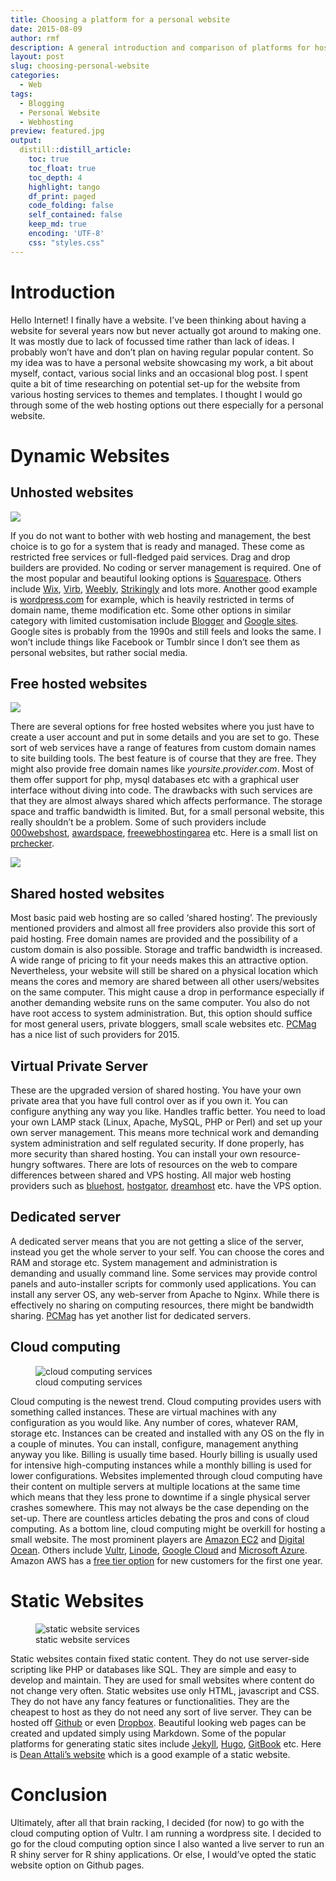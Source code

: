 ```yaml
---
title: Choosing a platform for a personal website
date: 2015-08-09
author: rmf
description: A general introduction and comparison of platforms for hosting a personal website. This is just a primer to the different options available and not a detailed and thorough comparison.
layout: post
slug: choosing-personal-website
categories:
  - Web
tags:
  - Blogging
  - Personal Website
  - Webhosting
preview: featured.jpg
output:
  distill::distill_article:
    toc: true
    toc_float: true
    toc_depth: 4
    highlight: tango
    df_print: paged
    code_folding: false
    self_contained: false
    keep_md: true
    encoding: 'UTF-8'
    css: "styles.css"
---
```


# Introduction

Hello Internet! I finally have a website. I've been thinking about having a website for several years now but never actually got around to making one. It was mostly due to lack of focussed time rather than lack of ideas. I probably won't have and don't plan on having regular popular content. So my idea was to have a personal website showcasing my work, a bit about myself, contact, various social links and an occasional blog post. I spent quite a bit of time researching on potential set-up for the website from various hosting services to themes and templates. I thought I would go through some of the web hosting options out there especially for a personal website.

# Dynamic Websites

## Unhosted websites

![](pw-1.jpg)

If you do not want to bother with web hosting and management, the best choice is to go for a system that is ready and managed. These come as restricted free services or full-fledged paid services. Drag and drop builders are provided. No coding or server management is required. One of the most popular and beautiful looking options is [Squarespace](http://www.squarespace.com/). Others include [Wix](http://www.wix.com/), [Virb](http://virb.com/), [Weebly](http://www.weebly.com/), [Strikingly](https://www.strikingly.com/) and lots more. Another good example is [wordpress.com](http://www.wordpress.com) for example, which is heavily restricted in terms of domain name, theme modification etc. Some other options in similar category with limited customisation include [Blogger](https://www.blogger.com) and [Google sites](http://www.google.com/sites/overview.html). Google sites is probably from the 1990s and still feels and looks the same. I won't include things like Facebook or Tumblr since I don't see them as personal websites, but rather social media.

## Free hosted websites

![](pw-2.jpg)

There are several options for free hosted websites where you just have to create a user account and put in some details and you are set to go. These sort of web services have a range of features from custom domain names to site building tools. The best feature is of course that they are free. They might also provide free domain names like _yoursite.provider.com_. Most of them offer support for php, mysql databases etc with a graphical user interface without diving into code. The drawbacks with such services are that they are almost always shared which affects performance. The storage space and traffic bandwidth is limited. But, for a small personal website, this really shouldn't be a problem. Some of such providers include [000webshost](http://www.000webhost.com), [awardspace](http://www.awardspace.com/), [freewebhostingarea](http://www.freewebhostingarea.com) etc. Here is a small list on [prchecker](http://www.prchecker.info/web-hosting/top-10-free-web-hosting-sites/).

![](pw-3.jpg)

## Shared hosted websites

Most basic paid web hosting are so called 'shared hosting'. The previously mentioned providers and almost all free providers also provide this sort of paid hosting. Free domain names are provided and the possibility of a custom domain is also possible. Storage and traffic bandwidth is increased. A wide range of pricing to fit your needs makes this an attractive option. Nevertheless, your website will still be shared on a physical location which means the cores and memory are shared between all other users/websites on the same computer. This might cause a drop in performance especially if another demanding website runs on the same computer. You also do not have root access to system administration. But, this option should suffice for most general users, private bloggers, small scale websites etc. [PCMag](http://www.pcmag.com/article2/0,2817,2424725,00.asp) has a nice list of such providers for 2015.

## Virtual Private Server

These are the upgraded version of shared hosting. You have your own private area that you have full control over as if you own it. You can configure anything any way you like. Handles traffic better. You need to load your own LAMP stack (Linux, Apache, MySQL, PHP or Perl) and set up your own server management. This means more technical work and demanding system administration and self regulated security. If done properly, has more security than shared hosting. You can install your own resource-hungry softwares. There are lots of resources on the web to compare differences between shared and VPS hosting. All major web hosting providers such as [bluehost](http://www.bluehost.com/), [hostgator](http://www.hostgator.com/), [dreamhost](https://www.dreamhost.com/) etc. have the VPS option.

## Dedicated server

A dedicated server means that you are not getting a slice of the server, instead you get the whole server to your self. You can choose the cores and RAM and storage etc. System management and administration is demanding and usually command line. Some services may provide control panels and auto-installer scripts for commonly used applications. You can install any server OS, any web-server from Apache to Nginx. While there is effectively no sharing on computing resources, there might be bandwidth sharing. [PCMag](http://www.pcmag.com/article2/0,2817,2430030,00.asp) has yet another list for dedicated servers.

## Cloud computing

![cloud computing services](pw-4.jpg)

Cloud computing is the newest trend. Cloud computing provides users with something called instances. These are virtual machines with any configuration as you would like. Any number of cores, whatever RAM, storage etc. Instances can be created and installed with any OS on the fly in a couple of minutes. You can install, configure, management anything anyway you like. Billing is usually time based. Hourly billing is usually used for intensive high-computing instances while a monthly billing is used for lower configurations. Websites implemented through cloud computing have their content on multiple servers at multiple locations at the same time which means that they less prone to downtime if a single physical server crashes somewhere. This may not always be the case depending on the set-up. There are countless articles debating the pros and cons of cloud computing. As a bottom line, cloud computing might be overkill for hosting a small website. The most prominent players are [Amazon EC2](https://aws.amazon.com/) and [Digital Ocean](https://www.digitalocean.com/). Others include [Vultr](https://www.vultr.com/), [Linode](https://www.linode.com/), [Google Cloud](https://cloud.google.com/) and [Microsoft Azure](https://azure.microsoft.com/). Amazon AWS has a [free tier option](https://aws.amazon.com/free/) for new customers for the first one year.

# Static Websites

![static website services](pw-5.jpg)

Static websites contain fixed static content. They do not use server-side scripting like PHP or databases like SQL. They are simple and easy to develop and maintain. They are used for small websites where content do not change very often. Static websites use only HTML, javascript and CSS. They do not have any fancy features or functionalities. They are the cheapest to host as they do not need any sort of live server. They can be hosted off [Github](https://pages.github.com/) or even [Dropbox](https://www.dropbox.com/). Beautiful looking web pages can be created and updated simply using Markdown. Some of the popular platforms for generating static sites include [Jekyll](http://jekyllrb.com/), [Hugo](https://gohugo.io/), [GitBook](https://www.gitbook.com/) etc. Here is [Dean Attali's website](http://deanattali.com/) which is a good example of a static website.

# Conclusion

Ultimately, after all that brain racking, I decided (for now) to go with the cloud computing option of Vultr. I am running a wordpress site. I decided to go for the cloud computing option since I also wanted a live server to run an R shiny server for R shiny applications. Or else, I would've opted the static website option on Github pages.
